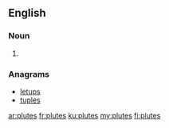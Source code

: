 {{also|plûtes}}
==English==

===Noun===
{{head|en|noun plural form}}

# {{plural of|plute|lang=en}}

===Anagrams===
* [[letups#English|letups]]
* [[tuples#English|tuples]]

[[ar:plutes]]
[[fr:plutes]]
[[ku:plutes]]
[[my:plutes]]
[[fi:plutes]]
